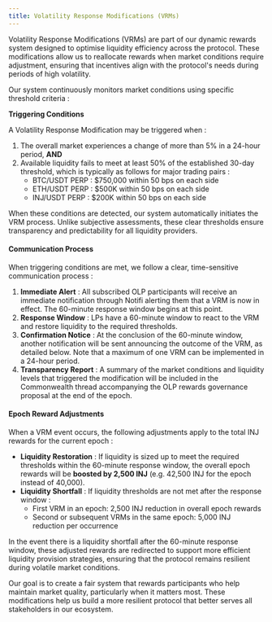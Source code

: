 ```yaml
---
title: Volatility Response Modifications (VRMs)
---
```


Volatility Response Modifications (VRMs) are part of our dynamic rewards system designed to optimise liquidity efficiency across the protocol. These modifications allow us to reallocate rewards when market conditions require adjustment, ensuring that incentives align with the protocol's needs during periods of high volatility.

Our system continuously monitors market conditions using specific threshold criteria :

**Triggering Conditions**

A Volatility Response Modification may be triggered when :

1. The overall market experiences a change of more than 5% in a 24-hour period, **AND**
2. Available liquidity fails to meet at least 50% of the established 30-day threshold, which is typically as follows for major trading pairs :
   * BTC/USDT PERP : $750,000 within 50 bps on each side
   * ETH/USDT PERP : $500K within 50 bps on each side
   * INJ/USDT PERP : $200K within 50 bps on each side

When these conditions are detected, our system automatically initiates the VRM process. Unlike subjective assessments, these clear thresholds ensure transparency and predictability for all liquidity providers.

#### Communication Process

When triggering conditions are met, we follow a clear, time-sensitive communication process :

1. **Immediate Alert** : All subscribed OLP participants will receive an immediate notification through Notifi alerting them that a VRM is now in effect. The 60-minute response window begins at this point.
2. **Response Window** : LPs have a 60-minute window to react to the VRM and restore liquidity to the required thresholds.
3. **Confirmation Notice** : At the conclusion of the 60-minute window, another notification will be sent announcing the outcome of the VRM, as detailed below. Note that a maximum of one VRM can be implemented in a 24-hour period.
4. **Transparency Report** : A summary of the market conditions and liquidity levels that triggered the modification will be included in the Commonwealth thread accompanying the OLP rewards governance proposal at the end of the epoch.

#### Epoch Reward Adjustments

When a VRM event occurs, the following adjustments apply to the total INJ rewards for the current epoch :

* **Liquidity Restoration** : If liquidity is sized up to meet the required thresholds within the 60-minute response window, the overall epoch rewards will be **boosted by 2,500 INJ** (e.g. 42,500 INJ for the epoch instead of 40,000).
* **Liquidity Shortfall** : If liquidity thresholds are not met after the response window :
  * First VRM in an epoch: 2,500 INJ reduction in overall epoch rewards
  * Second or subsequent VRMs in the same epoch: 5,000 INJ reduction per occurrence

In the event there is a liquidity shortfall after the 60-minute response window, these adjusted rewards are redirected to support more efficient liquidity provision strategies, ensuring that the protocol remains resilient during volatile market conditions.

Our goal is to create a fair system that rewards participants who help maintain market quality, particularly when it matters most. These modifications help us build a more resilient protocol that better serves all stakeholders in our ecosystem.
